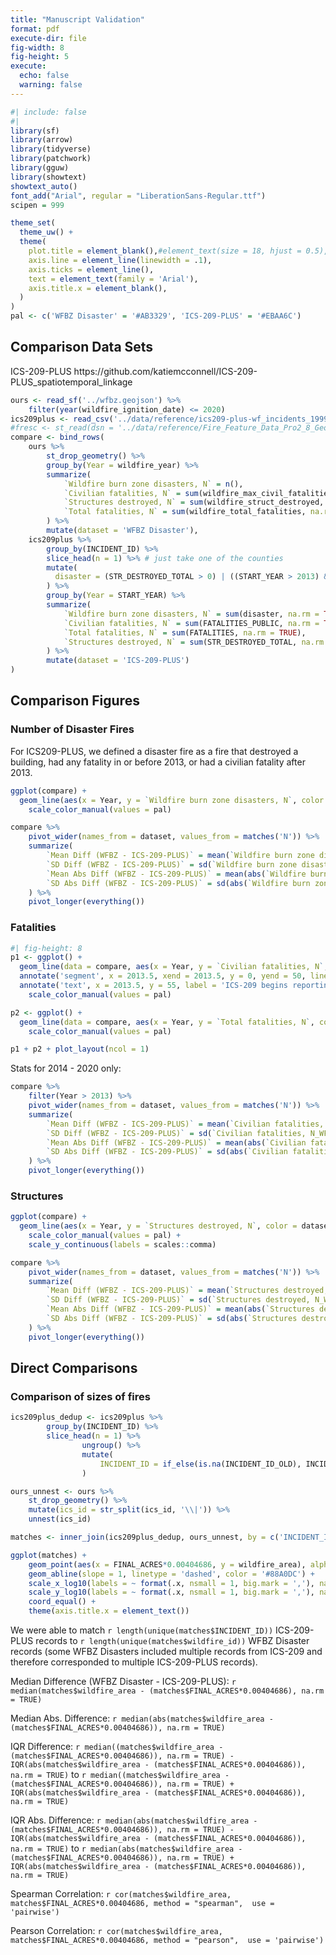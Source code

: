 ```yaml
---
title: "Manuscript Validation"
format: pdf
execute-dir: file
fig-width: 8
fig-height: 5
execute: 
  echo: false
  warning: false
---
```


```r
#| include: false
#| 
library(sf)
library(arrow)
library(tidyverse)
library(patchwork)
library(gguw)
library(showtext)
showtext_auto()
font_add("Arial", regular = "LiberationSans-Regular.ttf") 
scipen = 999

theme_set(
  theme_uw() +
  theme(
    plot.title = element_blank(),#element_text(size = 18, hjust = 0.5),
    axis.line = element_line(linewidth = .1),
    axis.ticks = element_line(), 
    text = element_text(family = 'Arial'), 
    axis.title.x = element_blank(),
  )
)
pal <- c('WFBZ Disaster' = '#AB3329', 'ICS-209-PLUS' = '#EBAA6C')
```

## Comparison Data Sets

ICS-209-PLUS https://github.com/katiemcconnell/ICS-209-PLUS_spatiotemporal_linkage
<!--
FRESC https://www.sciencebase.gov/catalog/item/61707c2ad34ea36449a6b066 (metadata: https://www.sciencebase.gov/catalog/file/get/61aa537dd34eb622f699df81?f=__disk__d0%2F63%2F53%2Fd063532049be8e1bc83d1d3047b4df1a5cb56f15&transform=1&allowOpen=true)
--> 

```r
ours <- read_sf('../wfbz.geojson') %>% 
	filter(year(wildfire_ignition_date) <= 2020)
ics209plus <- read_csv('../data/reference/ics209-plus-wf_incidents_1999to2020.csv') %>% filter(START_YEAR > 1999)
#fresc <- st_read(dsn = '../data/reference/Fire_Feature_Data_Pro2_8_Geodatabase/Fire_Feature_Data.gdb/', query = 'select * from USGS_Wildland_Fire_Combined_dataset where Fire_Year >= 1999 and Assigned_Fire_Type not like \'%Prescribed%\'')
compare <- bind_rows(
    ours %>% 
        st_drop_geometry() %>% 
        group_by(Year = wildfire_year) %>% 
        summarize(
            `Wildfire burn zone disasters, N` = n(),
            `Civilian fatalities, N` = sum(wildfire_max_civil_fatalities, na.rm = TRUE),
            `Structures destroyed, N` = sum(wildfire_struct_destroyed, na.rm = TRUE),
            `Total fatalities, N` = sum(wildfire_total_fatalities, na.rm = TRUE)
        ) %>% 
        mutate(dataset = 'WFBZ Disaster'),
    ics209plus %>%
        group_by(INCIDENT_ID) %>%
        slice_head(n = 1) %>% # just take one of the counties
        mutate(
          disaster = (STR_DESTROYED_TOTAL > 0) | ((START_YEAR > 2013) & FATALITIES_PUBLIC > 0) |  ((START_YEAR <= 2013) & FATALITIES > 0)
        ) %>%
        group_by(Year = START_YEAR) %>% 
        summarize(
            `Wildfire burn zone disasters, N` = sum(disaster, na.rm = TRUE),
            `Civilian fatalities, N` = sum(FATALITIES_PUBLIC, na.rm = TRUE),
            `Total fatalities, N` = sum(FATALITIES, na.rm = TRUE),
            `Structures destroyed, N` = sum(STR_DESTROYED_TOTAL, na.rm = TRUE)
        ) %>%
        mutate(dataset = 'ICS-209-PLUS') 
) 

```

## Comparison Figures

### Number of Disaster Fires

For ICS209-PLUS, we defined a disaster fire as a fire that destroyed a building, had any fatality in or before 2013, or had a civilian fatality after 2013. 

```r
ggplot(compare) + 
  geom_line(aes(x = Year, y = `Wildfire burn zone disasters, N`, color = dataset)) +
	scale_color_manual(values = pal)
```


```r
compare %>% 
	pivot_wider(names_from = dataset, values_from = matches('N')) %>%
	summarize(
		`Mean Diff (WFBZ - ICS-209-PLUS)` = mean(`Wildfire burn zone disasters, N_WFBZ Disaster` - `Wildfire burn zone disasters, N_ICS-209-PLUS`),
		`SD Diff (WFBZ - ICS-209-PLUS)` = sd(`Wildfire burn zone disasters, N_WFBZ Disaster` - `Wildfire burn zone disasters, N_ICS-209-PLUS`),
		`Mean Abs Diff (WFBZ - ICS-209-PLUS)` = mean(abs(`Wildfire burn zone disasters, N_WFBZ Disaster` - `Wildfire burn zone disasters, N_ICS-209-PLUS`)),
		`SD Abs Diff (WFBZ - ICS-209-PLUS)` = sd(abs(`Wildfire burn zone disasters, N_WFBZ Disaster` - `Wildfire burn zone disasters, N_ICS-209-PLUS`))
	) %>%
	pivot_longer(everything())
```

### Fatalities

```r
#| fig-height: 8
p1 <- ggplot() + 
  geom_line(data = compare, aes(x = Year, y = `Civilian fatalities, N`, color = dataset)) +
  annotate('segment', x = 2013.5, xend = 2013.5, y = 0, yend = 50, linetype = 'dashed') +
  annotate('text', x = 2013.5, y = 55, label = 'ICS-209 begins reporting\ncivilian fatalities separately.', size = 3, angle = -55, hjust = 1) + 
	scale_color_manual(values = pal)

p2 <- ggplot() + 
  geom_line(data = compare, aes(x = Year, y = `Total fatalities, N`, color = dataset)) +
	scale_color_manual(values = pal)

p1 + p2 + plot_layout(ncol = 1)
```

Stats for 2014 - 2020 only: 

```r
compare %>% 
	filter(Year > 2013) %>% 
	pivot_wider(names_from = dataset, values_from = matches('N')) %>%
	summarize(
		`Mean Diff (WFBZ - ICS-209-PLUS)` = mean(`Civilian fatalities, N_WFBZ Disaster` - `Civilian fatalities, N_ICS-209-PLUS`),
		`SD Diff (WFBZ - ICS-209-PLUS)` = sd(`Civilian fatalities, N_WFBZ Disaster` - `Civilian fatalities, N_ICS-209-PLUS`),
		`Mean Abs Diff (WFBZ - ICS-209-PLUS)` = mean(abs(`Civilian fatalities, N_WFBZ Disaster` - `Civilian fatalities, N_ICS-209-PLUS`)),
		`SD Abs Diff (WFBZ - ICS-209-PLUS)` = sd(abs(`Civilian fatalities, N_WFBZ Disaster` - `Civilian fatalities, N_ICS-209-PLUS`))
	) %>%
	pivot_longer(everything())
```

### Structures

```r
ggplot(compare) + 
  geom_line(aes(x = Year, y = `Structures destroyed, N`, color = dataset)) +	
	scale_color_manual(values = pal) + 
	scale_y_continuous(labels = scales::comma)

```

```r
compare %>% 
	pivot_wider(names_from = dataset, values_from = matches('N')) %>%
	summarize(
		`Mean Diff (WFBZ - ICS-209-PLUS)` = mean(`Structures destroyed, N_WFBZ Disaster` - `Structures destroyed, N_ICS-209-PLUS`),
		`SD Diff (WFBZ - ICS-209-PLUS)` = sd(`Structures destroyed, N_WFBZ Disaster` - `Structures destroyed, N_ICS-209-PLUS`),
		`Mean Abs Diff (WFBZ - ICS-209-PLUS)` = mean(abs(`Structures destroyed, N_WFBZ Disaster` - `Structures destroyed, N_ICS-209-PLUS`)),
		`SD Abs Diff (WFBZ - ICS-209-PLUS)` = sd(abs(`Structures destroyed, N_WFBZ Disaster` - `Structures destroyed, N_ICS-209-PLUS`))
	) %>%
	pivot_longer(everything())
```
## Direct Comparisons

### Comparison of sizes of fires

```r
ics209plus_dedup <- ics209plus %>%
        group_by(INCIDENT_ID) %>%
        slice_head(n = 1) %>%
				ungroup() %>%
				mutate(
					INCIDENT_ID = if_else(is.na(INCIDENT_ID_OLD), INCIDENT_ID, INCIDENT_ID_OLD)
				)

ours_unnest <- ours %>%
	st_drop_geometry() %>% 
	mutate(ics_id = str_split(ics_id, '\\|')) %>%
	unnest(ics_id)

matches <- inner_join(ics209plus_dedup, ours_unnest, by = c('INCIDENT_ID' = 'ics_id'), na_matches = 'never')

ggplot(matches) + 
	geom_point(aes(x = FINAL_ACRES*0.00404686, y = wildfire_area), alpha = .25) + 
	geom_abline(slope = 1, linetype = 'dashed', color = '#88A0DC') + 
	scale_x_log10(labels = ~ format(.x, nsmall = 1, big.mark = ','), name = "ICS-209-PLUS area (sq. km)", limits = c(1e-4, 10000)) + 
	scale_y_log10(labels = ~ format(.x, nsmall = 1, big.mark = ','), name = "WFBZ Disaster area (sq.km)", limits = c(1e-4, 10000)) + 
	coord_equal() +
	theme(axis.title.x = element_text())
```

We were able to match `r length(unique(matches$INCIDENT_ID))` ICS-209-PLUS records to `r length(unique(matches$wildfire_id))` WFBZ Disaster records (some WFBZ Disasters included multiple records from ICS-209 and therefore corresponded to multiple ICS-209-PLUS records). 

Median Difference (WFBZ Disaster - ICS-209-PLUS): `r median(matches$wildfire_area - (matches$FINAL_ACRES*0.00404686), na.rm = TRUE)`

Median Abs. Difference: `r median(abs(matches$wildfire_area - (matches$FINAL_ACRES*0.00404686)), na.rm = TRUE)`

IQR Difference: `r median((matches$wildfire_area - (matches$FINAL_ACRES*0.00404686)), na.rm = TRUE) - IQR(abs(matches$wildfire_area - (matches$FINAL_ACRES*0.00404686)), na.rm = TRUE)` to `r median((matches$wildfire_area - (matches$FINAL_ACRES*0.00404686)), na.rm = TRUE) + IQR(abs(matches$wildfire_area - (matches$FINAL_ACRES*0.00404686)), na.rm = TRUE)`

IQR Abs. Difference: `r median(abs(matches$wildfire_area - (matches$FINAL_ACRES*0.00404686)), na.rm = TRUE) - IQR(abs(matches$wildfire_area - (matches$FINAL_ACRES*0.00404686)), na.rm = TRUE)` to `r median(abs(matches$wildfire_area - (matches$FINAL_ACRES*0.00404686)), na.rm = TRUE) + IQR(abs(matches$wildfire_area - (matches$FINAL_ACRES*0.00404686)), na.rm = TRUE)`

Spearman Correlation: `r cor(matches$wildfire_area, matches$FINAL_ACRES*0.00404686, method = "spearman",  use = 'pairwise')`

Pearson Correlation: `r cor(matches$wildfire_area, matches$FINAL_ACRES*0.00404686, method = "pearson",  use = 'pairwise')`
